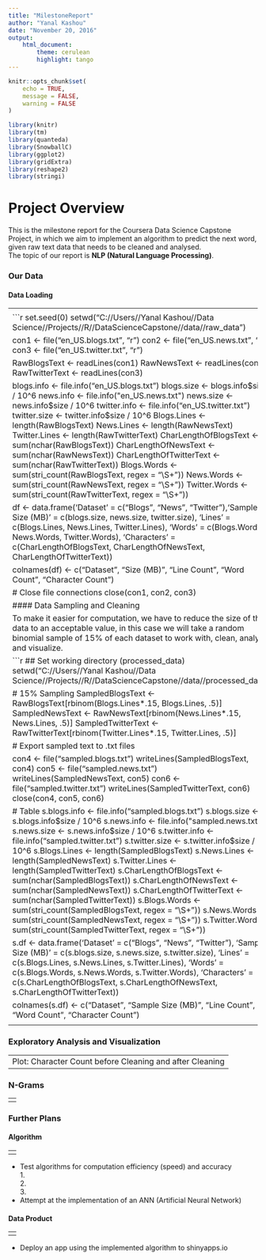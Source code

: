 ```yaml
---
title: "MilestoneReport"
author: "Yanal Kashou"
date: "November 20, 2016"
output: 
    html_document:
        theme: cerulean
        highlight: tango
---
```


```r
knitr::opts_chunk$set(
	echo = TRUE,
	message = FALSE,
	warning = FALSE
)
```
```r
library(knitr)
library(tm)
library(quanteda)
library(SnowballC)
library(ggplot2)
library(gridExtra)
library(reshape2)
library(stringi)
```

# Project Overview
This is the milestone report for the Coursera Data Science Capstone Project, in which we aim to implement an algorithm to predict the next word, given raw text data that needs to be cleaned and analysed.  
The topic of our report is **NLP (Natural Language Processing)**.

### Our Data
#### Data Loading

----------------------------------------------------------------------------------------
<center>![Step 1](step1.png)</center>

```r
set.seed(0)
setwd("C://Users//Yanal Kashou//Data Science//Projects//R//DataScienceCapstone//data//raw_data")

con1 <- file("en_US.blogs.txt", "r") 
con2 <- file("en_US.news.txt", "r")
con3 <- file("en_US.twitter.txt", "r")

RawBlogsText <- readLines(con1)
RawNewsText <- readLines(con2)
RawTwitterText <- readLines(con3)

blogs.info <- file.info("en_US.blogs.txt")
blogs.size <- blogs.info$size / 10^6
news.info <- file.info("en_US.news.txt")
news.size <- news.info$size / 10^6
twitter.info <- file.info("en_US.twitter.txt")
twitter.size <- twitter.info$size / 10^6
Blogs.Lines <- length(RawBlogsText)
News.Lines <- length(RawNewsText)
Twitter.Lines <- length(RawTwitterText)
CharLengthOfBlogsText <- sum(nchar(RawBlogsText))
CharLengthOfNewsText <- sum(nchar(RawNewsText))
CharLengthOfTwitterText <- sum(nchar(RawTwitterText))
Blogs.Words <- sum(stri_count(RawBlogsText, regex = "\\S+"))
News.Words <- sum(stri_count(RawNewsText, regex = "\\S+"))
Twitter.Words <- sum(stri_count(RawTwitterText, regex = "\\S+"))

df <- data.frame('Dataset' = c("Blogs", "News", "Twitter"),'Sample Size (MB)' = c(blogs.size, news.size, twitter.size), 'Lines' = c(Blogs.Lines, News.Lines, Twitter.Lines), 'Words' = c(Blogs.Words, News.Words, Twitter.Words), 'Characters' = c(CharLengthOfBlogsText, CharLengthOfNewsText,  CharLengthOfTwitterText))

colnames(df) <- c("Dataset", "Size (MB)", "Line Count", "Word Count", "Character Count")

# Close file connections
close(con1, con2, con3)
```
```r
kable(df)
```

#### Data Sampling and Cleaning

To make it easier for computation, we have to reduce the size of the data to an acceptable value, in this case we will take a random binomial sample of 15% of each dataset to work with, clean, analyze and visualize.  

```r
## Set working directory (processed_data)
setwd("C://Users//Yanal Kashou//Data Science//Projects//R//DataScienceCapstone//data//processed_data")

# 15% Sampling
SampledBlogsText <- RawBlogsText[rbinom(Blogs.Lines*.15, Blogs.Lines, .5)]
SampledNewsText <- RawNewsText[rbinom(News.Lines*.15, News.Lines, .5)]
SampledTwitterText <- RawTwitterText[rbinom(Twitter.Lines*.15, Twitter.Lines, .5)]

# Export sampled text to .txt files

con4 <- file("sampled.blogs.txt")
writeLines(SampledBlogsText, con4)
con5 <- file("sampled.news.txt")
writeLines(SampledNewsText, con5)
con6 <- file("sampled.twitter.txt")
writeLines(SampledTwitterText, con6)
close(con4, con5, con6)

# Table
s.blogs.info <- file.info("sampled.blogs.txt")
s.blogs.size <- s.blogs.info$size / 10^6
s.news.info <- file.info("sampled.news.txt")
s.news.size <- s.news.info$size / 10^6
s.twitter.info <- file.info("sampled.twitter.txt")
s.twitter.size <- s.twitter.info$size / 10^6
s.Blogs.Lines <- length(SampledBlogsText)
s.News.Lines <- length(SampledNewsText)
s.Twitter.Lines <- length(SampledTwitterText)
s.CharLengthOfBlogsText <- sum(nchar(SampledBlogsText))
s.CharLengthOfNewsText <- sum(nchar(SampledNewsText))
s.CharLengthOfTwitterText <- sum(nchar(SampledTwitterText))
s.Blogs.Words <- sum(stri_count(SampledBlogsText, regex = "\\S+"))
s.News.Words <- sum(stri_count(SampledNewsText, regex = "\\S+"))
s.Twitter.Words <- sum(stri_count(SampledTwitterText, regex = "\\S+"))

s.df <- data.frame('Dataset' = c("Blogs", "News", "Twitter"), 'Sample Size (MB)' = c(s.blogs.size, s.news.size, s.twitter.size), 'Lines' = c(s.Blogs.Lines, s.News.Lines, s.Twitter.Lines), 'Words' = c(s.Blogs.Words, s.News.Words, s.Twitter.Words), 'Characters' = c(s.CharLengthOfBlogsText, s.CharLengthOfNewsText,  s.CharLengthOfTwitterText))

colnames(s.df) <- c("Dataset", "Sample Size (MB)", "Line Count", "Word Count", "Character Count")
```
```r
kable(s.df)  
```
```r
s.df.long <- melt(s.df)
line.subset <- subset(s.df.long, variable == "Line Count")
```


<center>![Step 2](step2.png)</center>
----------------------------------------------------------------------------------------

### Exploratory Analysis and Visualization  

----------------------------------------------------------------------------------------
                Plot: Character Count before Cleaning and after Cleaning
----------------------------------------------------------------------------------------

### N-Grams 

----------------------------------------------------------------------------------------
<center>![Step 3](step3.png)</center>
----------------------------------------------------------------------------------------

### Further Plans  
#### Algorithm

----------------------------------------------------------------------------------------
<center>![Step 4](step4.png)</center>
----------------------------------------------------------------------------------------

* Test algorithms for computation efficiency (speed) and accuracy  
        1.  
        2.  
        3.  
* Attempt at the implementation of an ANN (Artificial Neural Network)  
  

#### Data Product
  
----------------------------------------------------------------------------------------
<center>![Step 5](step5.png)</center>
----------------------------------------------------------------------------------------
* Deploy an app using the implemented algorithm to shinyapps.io
